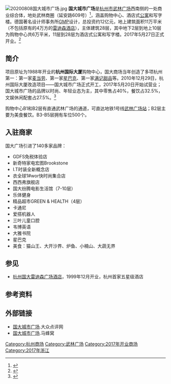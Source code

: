 [[File:20200808国大城市广场.jpg|thumb]]
'''国大城市广场'''是[[杭州市|杭州市]][[武林广场|武林广场]]西南侧的一处商业综合体，地处武林商圈（延安路609号）<ref>{{Cite web|title=杭州武林商圈介绍（国大城市广场、杭州大厦购物城、银泰百货） - chi迟 - 十六番|url=http://wenzhang.16fan.com/a/750972.html|accessdate=2020-07-23|work=wenzhang.16fan.com|archive-date=2019-12-06|archive-url=https://web.archive.org/web/20191206043236/http://wenzhang.16fan.com/a/750972.html|dead-url=no}}</ref>，涵盖购物中心、酒店式[[公寓|公寓]]和写字楼。德国著名设计师事务所[[GMP|GMP]]设计，总投资约12亿元，地上建筑面积11万平米（不包括原有的4万方的[[杭州国大雷迪森广场酒店|雷迪森酒店]]），主体建筑28层，其中地下2层到地上10层为购物中心共6万平米，11层到28层为酒店式公寓和写字楼。2017年5月27日正式开业。<ref>{{Cite web|title=阔别杭州8年回归，国大城市广场这次带来了什么？_联商网|url=http://www.linkshop.com.cn/web/archives/2017/378714.shtml|accessdate=2020-07-23|work=www.linkshop.com.cn|archive-date=2020-07-24|archive-url=https://web.archive.org/web/20200724054720/http://www.linkshop.com.cn/web/archives/2017/378714.shtml|dead-url=no}}</ref>

== 简介 ==
项目原址为1988年开业的'''杭州国际大厦'''购物中心，国大商场当年创造了多项杭州第一：第一家[[麦当劳|麦当劳]]、第一家[[星巴克|星巴克]]、第一家[[满记甜品|满记甜品]]等。2010年12月29日，杭州国际大厦改造项目——国大城市广场正式开工，2017年5月20日开始试营业；国大城市广场的品牌以时尚、年轻业态为主，其中零售占40%，餐饮占32.5%，文娱休闲配套占27.5%。<ref>{{Cite web|title=考察杭州国大城市广场：开业46天做了怎样的改变_联商网|url=http://www.linkshop.com.cn/web/archives/2017/382447.shtml|accessdate=2020-07-23|work=www.linkshop.com.cn|archive-date=2020-07-23|archive-url=https://web.archive.org/web/20200723094415/http://www.linkshop.com.cn/web/archives/2017/382447.shtml|dead-url=no}}</ref>

购物中心B1和B2层有直通武林广场的通道，可直达地铁1号线[[武林广场站|武林广场站]]；B2层主要为美食餐饮。B3-B5层拥有车位500个。

== 入驻商家 ==
国大广场引进了140多家品牌：
*GDFS免税体验店
*新奇特家电宏图Brookstone
*I.T时装全新概念店
*衣全球1#wor快时尚集合店
*西西弗旗舰店
*国大纷腾电影生活馆（7-10层）
*乐体健身
*精品超市GREEN & HEALTH（4层）
*卡通尼
*爱搭机器人
*三叶儿童口腔
*韦博英语
*大雅书院
*星巴克
*美食：猫山王、大开沙界、炉鱼、小楠山、大蔬无界

== 参见 ==
*[[杭州国大雷迪森广场酒店|杭州国大雷迪森广场酒店]]，1999年12月开业，杭州首家五星级酒店

== 参考资料 ==
{{reflist}}
 
== 外部链接 ==
*[http://www.dianping.com/shop/67752138 国大城市广场]{{Wayback|url=http://www.dianping.com/shop/67752138 |date=20200723070242 }}.大众点评网
*[http://www.mafengwo.cn/poi/54339032.html 国大城市广场]{{Wayback|url=http://www.mafengwo.cn/poi/54339032.html |date=20200723071324 }}.马蜂窝

{{武林商务区}}
{{DEFAULTSORT:}}
[[Category:杭州商场|Category:杭州商场]]
[[Category:武林广场|Category:武林广场]]
[[Category:2017年开业商场|Category:2017年开业商场]]
[[Category:2017年浙江|Category:2017年浙江]]